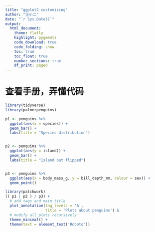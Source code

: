 ```yaml
---
title: "ggplot2 customizing"
author: "王小二"
date: "`r Sys.Date()`"
output: 
  html_document:
    theme: flatly
    highlight: pygments
    code_download: true
    code_folding: show
    toc: true
    toc_float: true
    number_sections: true
    df_print: paged
---
```



# 查看手册，弄懂代码
```r
library(tidyverse)
library(palmerpenguins)
```

```r
p1 <- penguins %>% 
  ggplot(aes(x = species)) +
  geom_bar() +
  labs(title = "Species distribution")


p2 <- penguins %>% 
  ggplot(aes(y = island)) +
  geom_bar() +
  labs(title = "Island but flipped")


p3 <- penguins %>% 
  ggplot(aes(x = body_mass_g, y = bill_depth_mm, colour = sex)) +
  geom_point()
```



```r
library(patchwork)
(( p1 | p2 ) / p3) +
  # add tags and main title
  plot_annotation(tag_levels = 'A',
                  title = 'Plots about penguins') &
  # modify all plots recursively
  theme_minimal() +
  theme(text = element_text('Roboto'))
```

